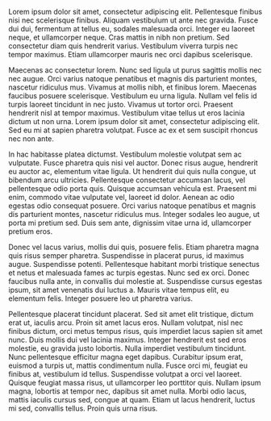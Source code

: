 Lorem ipsum dolor sit amet, consectetur adipiscing elit. Pellentesque finibus nisi nec scelerisque finibus. Aliquam vestibulum ut ante nec gravida. Fusce dui dui, fermentum at tellus eu, sodales malesuada orci. Integer eu laoreet neque, et ullamcorper neque. Cras mattis in nibh non pretium. Sed consectetur diam quis hendrerit varius. Vestibulum viverra turpis nec tempor maximus. Etiam ullamcorper mauris nec orci dapibus scelerisque.

Maecenas ac consectetur lorem. Nunc sed ligula ut purus sagittis mollis nec nec augue. Orci varius natoque penatibus et magnis dis parturient montes, nascetur ridiculus mus. Vivamus at mollis nibh, et finibus lorem. Maecenas faucibus posuere scelerisque. Vestibulum eu urna ligula. Nullam vel felis id turpis laoreet tincidunt in nec justo. Vivamus ut tortor orci. Praesent hendrerit nisl at tempor maximus. Vestibulum vitae tellus ut eros lacinia dictum ut non urna. Lorem ipsum dolor sit amet, consectetur adipiscing elit. Sed eu mi at sapien pharetra volutpat. Fusce ac ex et sem suscipit rhoncus nec non ante.

In hac habitasse platea dictumst. Vestibulum molestie volutpat sem ac vulputate. Fusce pharetra quis nisi vel auctor. Donec risus augue, hendrerit eu auctor ac, elementum vitae ligula. Ut hendrerit dui quis nulla congue, ut bibendum arcu ultricies. Pellentesque consectetur accumsan lacus, vel pellentesque odio porta quis. Quisque accumsan vehicula est. Praesent mi enim, commodo vitae vulputate vel, laoreet id dolor. Aenean ac odio egestas odio consequat posuere. Orci varius natoque penatibus et magnis dis parturient montes, nascetur ridiculus mus. Integer sodales leo augue, ut porta mi pretium sed. Duis sem ante, dignissim vitae urna id, ullamcorper pretium eros.

Donec vel lacus varius, mollis dui quis, posuere felis. Etiam pharetra magna quis risus semper pharetra. Suspendisse in placerat purus, id maximus augue. Suspendisse potenti. Pellentesque habitant morbi tristique senectus et netus et malesuada fames ac turpis egestas. Nunc sed ex orci. Donec faucibus nulla ante, in convallis dui molestie at. Suspendisse cursus egestas ipsum, sit amet venenatis dui luctus a. Mauris vitae tempus elit, eu elementum felis. Integer posuere leo ut pharetra varius.

Pellentesque placerat tincidunt placerat. Sed sit amet elit tristique, dictum erat ut, iaculis arcu. Proin sit amet lacus eros. Nullam volutpat, nisl nec finibus dictum, orci metus tempus risus, quis imperdiet lacus sapien sit amet nunc. Duis mollis dui vel lacinia maximus. Integer hendrerit est sed eros molestie, eu gravida justo lobortis. Nulla imperdiet vestibulum tincidunt. Nunc pellentesque efficitur magna eget dapibus. Curabitur ipsum erat, euismod a turpis ut, mattis condimentum nulla. Fusce orci mi, feugiat eu finibus at, vestibulum id tellus. Suspendisse volutpat a orci vel laoreet. Quisque feugiat massa risus, ut ullamcorper leo porttitor quis. Nullam ipsum magna, lobortis at tempor nec, dapibus sit amet nulla. Morbi odio lacus, mattis iaculis cursus sed, congue at quam. Etiam ut lacus hendrerit, luctus mi sed, convallis tellus. Proin quis urna risus.
